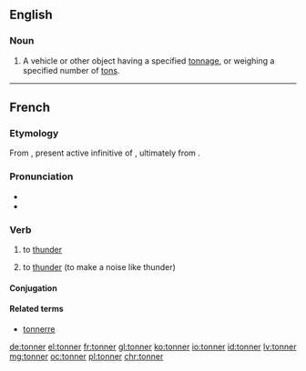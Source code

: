 ==English==

===Noun===
{{en-noun}}

# {{context|in combination|lang=en}} A vehicle or other object having a specified [[tonnage]], or weighing a specified number of [[ton]]s.<!--or tonnes-->

----

==French==

===Etymology===
From {{etyl|la|fr}} {{term|tonāre|lang=la}}, present active infinitive of {{term|tonō|lang=la}}, ultimately from {{etyl|ine-pro|fr}} {{term/t|ine-pro|*(s)tenh₂-||to thunder}}.

===Pronunciation===
* {{IPA|/tɔ.ne/|lang=fr}}
* {{audio|Fr-tonner.ogg|tonner}}

===Verb===
{{fr-verb|type=impersonal}}

# {{context|meteorology|impersonal|lang=fr}} to [[thunder]]
# to [[thunder]] (to make a noise like thunder)

====Conjugation====
{{fr-conj-er|tonn|avoir}}

====Related terms====
* [[tonnerre]]

[[de:tonner]]
[[el:tonner]]
[[fr:tonner]]
[[gl:tonner]]
[[ko:tonner]]
[[io:tonner]]
[[id:tonner]]
[[lv:tonner]]
[[mg:tonner]]
[[oc:tonner]]
[[pl:tonner]]
[[chr:tonner]]